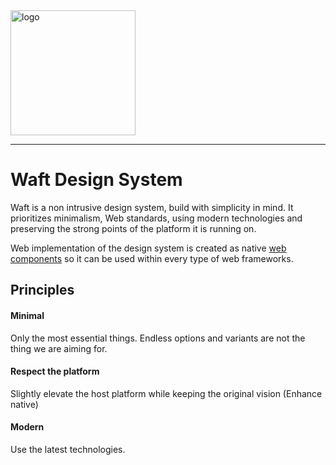 
<Meta title="Welcome" />

<img src={srcLogo} alt="logo" width="200" />

<hr />

# Waft Design System
Waft is a non intrusive design system, build with simplicity in mind. It prioritizes minimalism, Web standards, using modern technologies and preserving the strong points of the platform it is running on.

Web implementation of the design system is created as native [web components](https://developer.mozilla.org/en-US/docs/Web/API/Web_components) so it can be used within every type of web frameworks.

## Principles

#### Minimal
Only the most essential things. Endless options and variants are not the thing we are aiming for.

#### Respect the platform
Slightly elevate the host platform while keeping the original vision (Enhance native)

#### Modern
Use the latest technologies.

